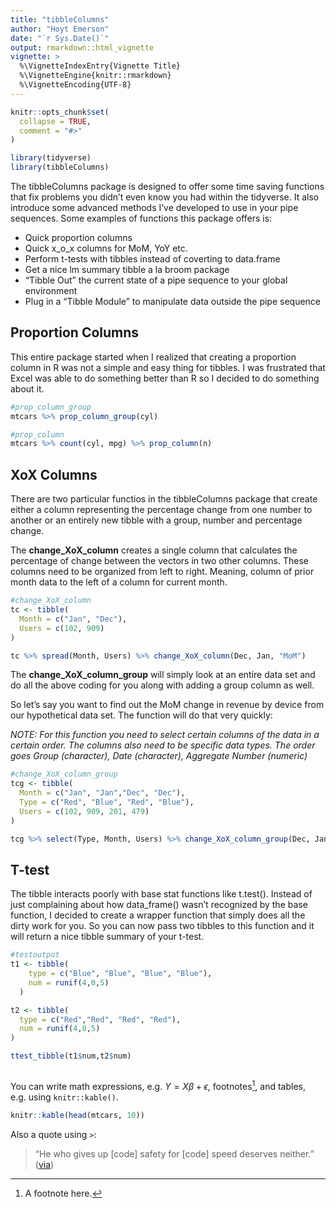 ```yaml
---
title: "tibbleColumns"
author: "Hoyt Emerson"
date: "`r Sys.Date()`"
output: rmarkdown::html_vignette
vignette: >
  %\VignetteIndexEntry{Vignette Title}
  %\VignetteEngine{knitr::rmarkdown}
  %\VignetteEncoding{UTF-8}
---
```


```r
knitr::opts_chunk$set(
  collapse = TRUE,
  comment = "#>"
)
```
```r
library(tidyverse)
library(tibbleColumns)
```
The tibbleColumns package is designed to offer some time saving functions that fix problems you didn't even know you had within the tidyverse. It also introduce some advanced methods I've developed to use in your pipe sequences. Some examples of functions this package offers is:

- Quick proportion columns
- Quick x_o_x columns for MoM, YoY etc.
- Perform t-tests with tibbles instead of coverting to data.frame
- Get a nice lm summary tibble a la broom package
- "Tibble Out" the current state of a pipe sequence to your global environment
- Plug in a "Tibble Module" to manipulate data outside the pipe sequence

## Proportion Columns

This entire package started when I realized that creating a proportion column in R was not a simple and easy thing for tibbles. I was frustrated that Excel was able to do something better than R so I decided to do something about it.

```r
#prop_column_group
mtcars %>% prop_column_group(cyl)

#prop_column
mtcars %>% count(cyl, mpg) %>% prop_column(n)
```

## XoX Columns

There are two particular functios in the tibbleColumns package that create either a column representing the percentage change from one number to another or an entirely new tibble with a group, number and percentage change.

The **change_XoX_column** creates a single column that calculates the percentage of change between the vectors in two other columns. These columns need to be organized from left to right. Meaning, column of prior month data to the left of a column for current month.

```r
#change_XoX_column
tc <- tibble(
  Month = c("Jan", "Dec"),
  Users = c(102, 909)
)

tc %>% spread(Month, Users) %>% change_XoX_column(Dec, Jan, "MoM")
```

The **change_XoX_column_group** will simply look at an entire data set and do all the above coding for you along with adding a group column as well.

So let’s say you want to find out the MoM change in revenue by device from our hypothetical data set. The function will do that very quickly:

<em>NOTE: For this function you need to select certain columns of the data in a certain order. The columns also need to be specific data types. The order goes Group (character), Date (character), Aggregate Number (numeric)</em>

```r
#change_XoX_column_group
tcg <- tibble(
  Month = c("Jan", "Jan","Dec", "Dec"),
  Type = c("Red", "Blue", "Red", "Blue"),
  Users = c(102, 909, 201, 479)
)

tcg %>% select(Type, Month, Users) %>% change_XoX_column_group(Dec, Jan, "MoM")
```

## T-test

The tibble interacts poorly with base stat functions like t.test(). Instead of just complaining about how data_frame() wasn’t recognized by the base function, I decided to create a wrapper function that simply does all the dirty work for you. So you can now pass two tibbles to this function and it will return a nice tibble summary of your t-test.

```r
#testoutput
t1 <- tibble(
    type = c("Blue", "Blue", "Blue", "Blue"),
    num = runif(4,0,5)
  )

t2 <- tibble(
  type = c("Red","Red", "Red", "Red"),
  num = runif(4,0,5)
)

ttest_tibble(t1$num,t2$num)
```


## 

You can write math expressions, e.g. $Y = X\beta + \epsilon$, footnotes^[A footnote here.], and tables, e.g. using `knitr::kable()`.

```r
knitr::kable(head(mtcars, 10))
```

Also a quote using `>`:

> "He who gives up [code] safety for [code] speed deserves neither."
([via](https://twitter.com/hadleywickham/status/504368538874703872))
